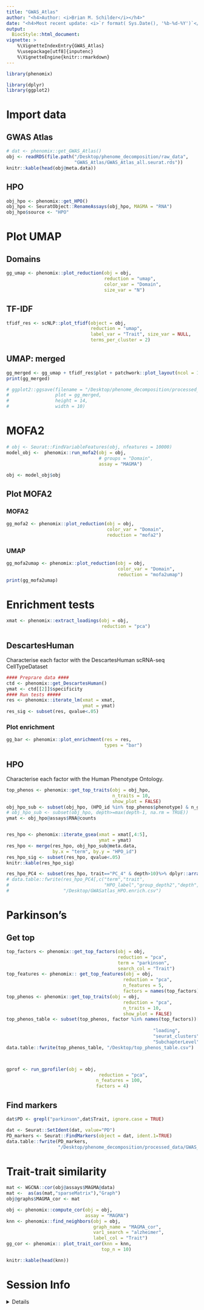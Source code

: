 ```yaml
---
title: "GWAS_Atlas"
author: "<h4>Author: <i>Brian M. Schilder</i></h4>" 
date: "<h4>Most recent update: <i>`r format( Sys.Date(), '%b-%d-%Y')`</i></h4>"
output:
  BiocStyle::html_document:
vignette: >
    %\VignetteIndexEntry{GWAS_Atlas} 
    %\usepackage[utf8]{inputenc}
    %\VignetteEngine{knitr::rmarkdown}
---
```


```r
library(phenomix)

library(dplyr)
library(ggplot2)
```


# Import data

## GWAS Atlas

```r
# dat <- phenomix::get_GWAS_Atlas()
obj <- readRDS(file.path("/Desktop/phenome_decomposition/raw_data",
                         "GWAS_Atlas/GWAS_Atlas_all.seurat.rds"))
knitr::kable(head(obj@meta.data))
```

## HPO

```r
obj_hpo <- phenomix::get_HPO()
obj_hpo <- SeuratObject::RenameAssays(obj_hpo, MAGMA = "RNA")
obj_hpo$source <- "HPO"
```

# Plot UMAP

## Domains

```r
gg_umap <- phenomix::plot_reduction(obj = obj, 
                                    reduction = "umap", 
                                    color_var = "Domain", 
                                    size_var = "N")
```


## TF-IDF

```r
tfidf_res <- scNLP::plot_tfidf(object = obj, 
                               reduction = "umap", 
                               label_var = "Trait", size_var = NULL,
                               terms_per_cluster = 2) 
```

## UMAP: merged


```r
gg_merged <- gg_umap + tfidf_res$plot + patchwork::plot_layout(ncol = 1)
print(gg_merged)

# ggplot2::ggsave(filename = "/Desktop/phenome_decomposition/processed_data/GWAS_Atlas/UMAP_merged.pdf", 
#                 plot = gg_merged, 
#                 height = 14, 
#                 width = 10)
```

# MOFA2

```r
# obj <- Seurat::FindVariableFeatures(obj, nfeatures = 10000)
model_obj <-  phenomix::run_mofa2(obj = obj,  
                                  # groups = "Domain",
                                  assay = "MAGMA")

obj <- model_obj$obj
```

## Plot MOFA2 

### MOFA2 

```r
gg_mofa2 <- phenomix::plot_reduction(obj = obj, 
                                     color_var = "Domain",
                                     reduction = "mofa2")
```


### UMAP

```r
gg_mofa2umap <- phenomix::plot_reduction(obj = obj, 
                                         color_var = "Domain",
                                         reduction = "mofa2umap")
print(gg_mofa2umap)
```



# Enrichment tests

```r
xmat <- phenomix::extract_loadings(obj = obj, 
                                   reduction = "pca")
```


## DescartesHuman

Characterise each factor with the DescartesHuman scRNA-seq CellTypeDataset

```r
#### Preprare data #### 
ctd <- phenomix::get_DescartesHuman()
ymat <- ctd[[2]]$specificity
#### Run tests #####
res <- phenomix::iterate_lm(xmat = xmat,
                            ymat = ymat)
res_sig <- subset(res, qvalue<.05) 
```

### Plot enrichment 

```r
gg_bar <- phenomix::plot_enrichment(res = res,
                                    types = "bar")
```



## HPO 

Characterise each factor with the Human Phenotype Ontology.

```r
top_phenos <- phenomix::get_top_traits(obj = obj_hpo, 
                                       n_traits = 10,
                                       show_plot = FALSE)
obj_hpo_sub <- subset(obj_hpo, (HPO_id %in% top_phenos$phenotype) & n_genes>4)
# obj_hpo_sub <- subset(obj_hpo, depth>=max(depth-1, na.rm = TRUE))
ymat <- obj_hpo@assays$RNA@counts


res_hpo <- phenomix::iterate_gsea(xmat = xmat[,4:5],
                                  ymat = ymat)
res_hpo <- merge(res_hpo, obj_hpo_sub@meta.data,
                 by.x = "term", by.y = "HPO_id")
res_hpo_sig <- subset(res_hpo, qvalue<.05)
knitr::kable(res_hpo_sig)

res_hpo_PC4 <- subset(res_hpo, trait=="PC_4" & depth>10)%>% dplyr::arrange(pvalue)
# data.table::fwrite(res_hpo_PC4[,c("term","trait",
#                                   "HPO_label","group_depth2","depth","pvalue")],
#                    "/Desktop/GWASatlas_HPO.enrich.csv")
```




# Parkinson's 

## Get top

```r
top_factors <- phenomix::get_top_factors(obj = obj, 
                                         reduction = "pca", 
                                         term = "parkinson", 
                                         search_col = "Trait")
top_features <- phenomix:: get_top_features(obj = obj, 
                                           reduction = "pca",
                                           n_features = 5,
                                           factors = names(top_factors))
top_phenos <- phenomix::get_top_traits(obj = obj, 
                                           reduction = "pca", 
                                           n_traits = 10, 
                                           show_plot = FALSE)
top_phenos_table <- subset(top_phenos, factor %in% names(top_factors))[,c("Trait",
                                                                          "factor",
                                                      "loading",
                                                      "seurat_clusters",
                                                      "SubchapterLevel")]
data.table::fwrite(top_phenos_table, "/Desktop/top_phenos_table.csv")



gprof <- run_gprofiler(obj = obj,
                                  reduction = "pca",
                                 n_features = 100,
                                 factors = 4)

```

## Find markers

```r
dat$PD <- grepl("parkinson",dat$Trait, ignore.case = TRUE)

dat <- Seurat::SetIdent(dat, value="PD")
PD_markers <- Seurat::FindMarkers(object = dat, ident.1=TRUE)
data.table::fwrite(PD_markers,
                   "/Desktop/phenome_decomposition/processed_data/GWAS_Atlas/PD_markers.csv.gz")
```



# Trait-trait similarity

```r
mat <- WGCNA::cor(obj@assays$MAGMA@data)
mat <-  as(as(mat,"sparseMatrix"),"Graph")
obj@graphs$MAGMA_cor <- mat

obj <- phenomix::compute_cor(obj = obj, 
                             assay = "MAGMA")
knn <- phenomix::find_neighbors(obj = obj, 
                                graph_name = "MAGMA_cor",
                                var1_search = "alzheimer", 
                                label_col = "Trait")
gg_cor <- phenomix:: plot_trait_cor(knn = knn, 
                                   top_n = 10)

knitr::kable(head(knn))
```

# Session Info 

<details> 

```r
utils::sessionInfo()
```

</details>  

